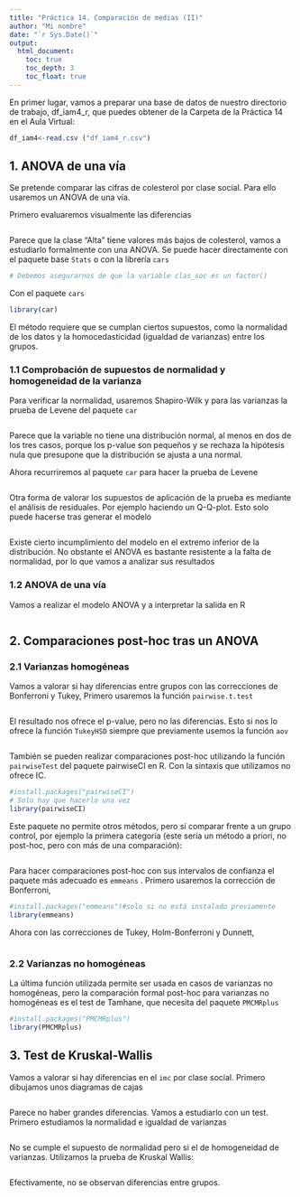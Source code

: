 ```yaml
---
title: "Práctica 14. Comparación de medias (II)"
author: "Mi nombre"
date: "`r Sys.Date()`"
output: 
  html_document:
    toc: true
    toc_depth: 3
    toc_float: true
---
```


En primer lugar, vamos a preparar una base de datos de nuestro directorio de trabajo, df_iam4_r, que puedes obtener de la Carpeta de la Práctica 14 en el Aula Virtual:

```r

df_iam4<-read.csv ("df_iam4_r.csv")

```


## 1. ANOVA de una vía

Se pretende comparar las cifras de colesterol por clase social. Para ello usaremos un ANOVA de una vía. 

Primero evaluaremos visualmente las diferencias

```r

```

Parece que la clase "Alta" tiene valores más bajos de colesterol, vamos a estudiarlo formalmente con una ANOVA. Se puede hacer directamente con el paquete base `Stats` o con la librería `cars`

```r

# Debemos asegurarnos de que la variable clas_soc es un factor()

```

Con el paquete `cars`

```r
library(car)


```

El método requiere que se cumplan ciertos supuestos, como la normalidad de los datos y la homocedasticidad (igualdad de varianzas) entre los grupos.

### 1.1 Comprobación de supuestos de normalidad y homogeneidad de la varianza

Para verificar la normalidad, usaremos Shapiro-Wilk y para las varianzas la prueba de Levene del paquete `car`

```r

```

Parece que la variable no tiene una distribución normal, al menos en dos de los tres casos, porque los p-value son pequeños y se rechaza la hipótesis nula que presupone que la distribución se ajusta a una normal.

Ahora recurriremos al paquete `car` para hacer la prueba de Levene

```r

```

Otra forma de valorar los supuestos de aplicación de la prueba es mediante el análisis de residuales. Por ejemplo haciendo un Q-Q-plot. Esto solo puede hacerse tras generar el modelo

```r

```

Existe cierto incumplimiento del modelo en el extremo inferior de la distribución. No obstante el ANOVA es bastante resistente a la falta de normalidad, por lo que vamos a analizar sus resultados

### 1.2 ANOVA de una vía

Vamos a realizar el modelo ANOVA y a interpretar la salida en R

```r

```


## 2. Comparaciones post-hoc tras un ANOVA

 

### 2.1 Varianzas homogéneas

Vamos a valorar si hay diferencias entre grupos con las correcciones de Bonferroni y Tukey, Primero usaremos la función `pairwise.t.test`

```r

```

El resultado nos ofrece el p-value, pero no las diferencias. Esto si nos lo ofrece la función `TukeyHSD` siempre que previamente usemos la función `aov`

```r


```


También se pueden realizar comparaciones post-hoc utilizando la función `pairwiseTest` del paquete pairwiseCI en R. Con la sintaxis que utilizamos no ofrece IC.

```r
#install.packages("pairwiseCI") 
# Solo hay que hacerlo una vez
library(pairwiseCI)


```

Este paquete no permite otros métodos, pero sí comparar frente a un grupo control, por ejemplo la primera categoría (este sería un método a priori, no post-hoc, pero con más de una comparación):

```r

```


Para hacer comparaciones post-hoc con sus intervalos de confianza el paquete más adecuado es `emmeans` . Primero usaremos la corrección de Bonferroni,

```r

#install.packages("emmeans")#solo si no está instalado previamente
library(emmeans)


```

Ahora con las correcciones de Tukey, Holm-Bonferroni y Dunnett,

```r


```

### 2.2 Varianzas no homogéneas

La última función utilizada permite ser usada en casos de varianzas no homogéneas, pero la comparación formal post-hoc para varianzas no homogéneas es el test de Tamhane, que necesita del paquete `PMCMRplus`

```r
#install.packages("PMCMRplus")  
library(PMCMRplus)  


```


## 3. Test de Kruskal-Wallis


Vamos a valorar si hay diferencias en el `imc` por clase social. Primero dibujamos unos diagramas de cajas

```r

```

Parece no haber grandes diferencias. Vamos a estudiarlo con un test. Primero estudiamos la normalidad e igualdad de varianzas

```r

```

No se cumple el supuesto de normalidad pero si el de homogeneidad de varianzas. Utilizamos la prueba de Kruskal Wallis:

```r

```

Efectivamente, no se observan diferencias entre grupos.

